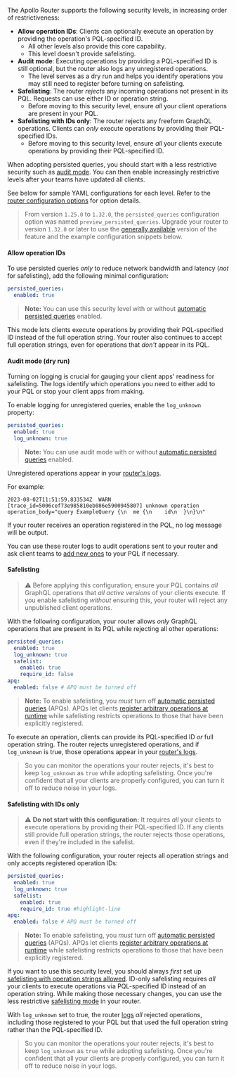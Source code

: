The Apollo Router supports the following security levels, in increasing order of restrictiveness:

- **Allow operation IDs**: Clients can optionally execute an operation by providing the operation's PQL-specified ID.
  - All other levels also provide this core capability.
  - This level doesn't provide safelisting.
- **Audit mode**: Executing operations by providing a PQL-specified ID is still optional, but the router also logs any unregistered operations.
  - The level serves as a dry run and helps you identify operations you may still need to register before turning on safelisting.
- **Safelisting**: The router _rejects_ any incoming operations not present in its PQL. Requests can use either ID or operation string.
  - Before moving to this security level, ensure _all_ your client operations are present in your PQL.
- **Safelisting with IDs only**: The router rejects any freeform GraphQL operations. Clients can _only_ execute operations by providing their PQL-specified IDs.
  - Before moving to this security level, ensure _all_ your clients execute operations by providing their PQL-specified ID.

When adopting persisted queries, you should start with a less restrictive security such as [audit mode](#audit-mode-dry-run). You can then enable increasingly restrictive levels after your teams have updated all clients.

See below for sample YAML configurations for each level. Refer to the [router configuration options](/router/configuration/persisted-queries#configuration-options) for option details.

> From version `1.25.0` to `1.32.0`, the `persisted_queries` configuration option was named `preview_persisted_queries`. Upgrade your router to version `1.32.0` or later to use the [generally available](/resources/product-launch-stages/#general-availability) version of the feature and the example configuration snippets below.

#### Allow operation IDs

To use persisted queries _only_ to reduce network bandwidth and latency (_not_ for safelisting), add the following minimal configuration:

```yaml title="router.yaml"
persisted_queries:
  enabled: true
```

> **Note:** You can use this security level with or without [automatic persisted queries](/router/configuration/in-memory-caching#caching-automatic-persisted-queries-apq) enabled.

This mode lets clients execute operations by providing their PQL-specified ID instead of the full operation string.
Your router also continues to accept full operation strings, even for operations that _don't_ appear in its PQL.

#### Audit mode (dry run)

Turning on logging is crucial for gauging your client apps' readiness for safelisting. The logs identify which operations you need to either add to your PQL or stop your client apps from making.

To enable logging for unregistered queries, enable the `log_unknown` property:

```yaml title="router.yaml"
persisted_queries:
  enabled: true
  log_unknown: true
```

> **Note:** You can use audit mode with or without [automatic persisted queries](/router/configuration/in-memory-caching#caching-automatic-persisted-queries-apq) enabled.

Unregistered operations appear in your [router's logs](/router/configuration/telemetry/exporters/logging/overview).

For example:

```
2023-08-02T11:51:59.833534Z  WARN [trace_id=5006cef73e985810eb086e5900945807] unknown operation operation_body="query ExampleQuery {\n  me {\n    id\n  }\n}\n"
```

If your router receives an operation registered in the PQL, no log message will be output.

You can use these router logs to audit operations sent to your router and ask client teams to [add new ones](/graphos/operations/persisted-queries#3-operation-registration) to your PQL if necessary.

#### Safelisting

> ⚠️ Before applying this configuration, ensure your PQL contains _all_ GraphQL operations that _all active versions_ of your clients execute. If you enable safelisting _without_ ensuring this, your router will reject any unpublished client operations.

With the following configuration, your router allows _only_ GraphQL operations that are present in its PQL while rejecting all other operations:

```yaml title="router.yaml"
persisted_queries:
  enabled: true
  log_unknown: true
  safelist:
    enabled: true
    require_id: false
apq:
  enabled: false # APQ must be turned off
```

> **Note:** To enable safelisting, you _must_ turn off [automatic persisted queries](/router/configuration/in-memory-caching#caching-automatic-persisted-queries-apq) (APQs). APQs let clients [register arbitrary operations at runtime](#differences-from-automatic-persisted-queries) while safelisting restricts operations to those that have been explicitly registered.

To execute an operation, clients can provide its PQL-specified ID _or_ full operation string.
The router rejects unregistered operations, and if `log_unknown` is true, those operations appear in your [router's logs](/router/configuration/telemetry/exporters/logging/overview).

> So you can monitor the operations your router rejects, it's best to keep `log_unknown` as `true` while adopting safelisting. Once you're confident that all your clients are properly configured, you can turn it off to reduce noise in your logs.

#### Safelisting with IDs only

> ⚠️ **Do not start with this configuration:** It requires _all_ your clients to execute operations by providing their PQL-specified ID. If any clients still provide full operation strings, the router rejects those operations, even if they're included in the safelist.

With the following configuration, your router rejects all operation strings and only accepts registered operation IDs:

```yaml title="router.yaml"
persisted_queries:
  enabled: true
  log_unknown: true
  safelist:
    enabled: true
    require_id: true #highlight-line
apq:
  enabled: false # APQ must be turned off
```

> **Note:** To enable safelisting, you _must_ turn off [automatic persisted queries](/router/configuration/in-memory-caching#caching-automatic-persisted-queries-apq) (APQs). APQs let clients [register arbitrary operations at runtime](#differences-from-automatic-persisted-queries) while safelisting restricts operations to those that have been explicitly registered.

If you want to use this security level, you should always _first_ set up [safelisting with operation strings allowed](#safelisting). ID-only safelisting requires _all_ your clients to execute operations via PQL-specified ID instead of an operation string. While making those necessary changes, you can use the less restrictive [safelisting mode](#safelisting) in your router.

With `log_unknown` set to true, the router [logs](/router/logging) _all_ rejected operations, including those registered to your PQL but that used the full operation string rather than the PQL-specified ID.

> So you can monitor the operations your router rejects, it's best to keep `log_unknown` as `true` while adopting safelisting. Once you're confident that all your clients are properly configured, you can turn it off to reduce noise in your logs.
